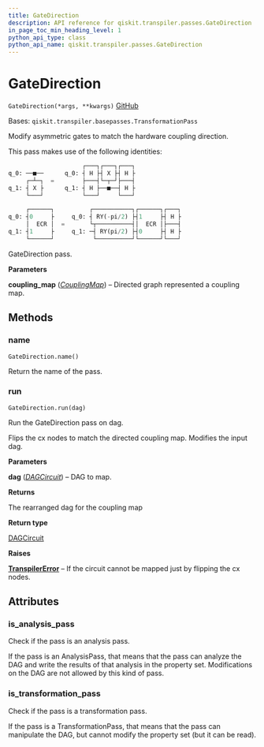 ```yaml
---
title: GateDirection
description: API reference for qiskit.transpiler.passes.GateDirection
in_page_toc_min_heading_level: 1
python_api_type: class
python_api_name: qiskit.transpiler.passes.GateDirection
---
```


# GateDirection

<span id="qiskit.transpiler.passes.GateDirection" />

`GateDirection(*args, **kwargs)` [GitHub](https://github.com/qiskit/qiskit/tree/stable/0.18/qiskit/transpiler/passes/utils/gate_direction.py "view source code")

Bases: `qiskit.transpiler.basepasses.TransformationPass`

Modify asymmetric gates to match the hardware coupling direction.

This pass makes use of the following identities:

```python
                     ┌───┐┌───┐┌───┐
q_0: ──■──      q_0: ┤ H ├┤ X ├┤ H ├
     ┌─┴─┐  =        ├───┤└─┬─┘├───┤
q_1: ┤ X ├      q_1: ┤ H ├──■──┤ H ├
     └───┘           └───┘     └───┘

     ┌──────┐          ┌───────────┐┌──────┐┌───┐
q_0: ┤0     ├     q_0: ┤ RY(-pi/2) ├┤1     ├┤ H ├
     │  ECR │  =       └┬──────────┤│  ECR │├───┤
q_1: ┤1     ├     q_1: ─┤ RY(pi/2) ├┤0     ├┤ H ├
     └──────┘           └──────────┘└──────┘└───┘
```

GateDirection pass.

**Parameters**

**coupling\_map** ([*CouplingMap*](qiskit.transpiler.CouplingMap "qiskit.transpiler.CouplingMap")) – Directed graph represented a coupling map.

## Methods

### name

<span id="qiskit.transpiler.passes.GateDirection.name" />

`GateDirection.name()`

Return the name of the pass.

### run

<span id="qiskit.transpiler.passes.GateDirection.run" />

`GateDirection.run(dag)`

Run the GateDirection pass on dag.

Flips the cx nodes to match the directed coupling map. Modifies the input dag.

**Parameters**

**dag** ([*DAGCircuit*](qiskit.dagcircuit.DAGCircuit "qiskit.dagcircuit.DAGCircuit")) – DAG to map.

**Returns**

The rearranged dag for the coupling map

**Return type**

[DAGCircuit](qiskit.dagcircuit.DAGCircuit "qiskit.dagcircuit.DAGCircuit")

**Raises**

[**TranspilerError**](qiskit.transpiler.TranspilerError "qiskit.transpiler.TranspilerError") – If the circuit cannot be mapped just by flipping the cx nodes.

## Attributes

<span id="qiskit.transpiler.passes.GateDirection.is_analysis_pass" />

### is\_analysis\_pass

Check if the pass is an analysis pass.

If the pass is an AnalysisPass, that means that the pass can analyze the DAG and write the results of that analysis in the property set. Modifications on the DAG are not allowed by this kind of pass.

<span id="qiskit.transpiler.passes.GateDirection.is_transformation_pass" />

### is\_transformation\_pass

Check if the pass is a transformation pass.

If the pass is a TransformationPass, that means that the pass can manipulate the DAG, but cannot modify the property set (but it can be read).

